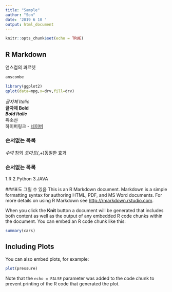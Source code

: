 ```yaml
---
title: "Sample"
author: "Son"
date: '2019 6 10 '
output: html_document
---
```


```r
knitr::opts_chunk$set(echo = TRUE)
```

## R Markdown
앤스컴의 콰르텟
```r
anscombe
```
```r
library(ggplot2)
qplot(data=mpg,x=drv,fill=drv)
```

*글자체 Italic*<br>
**글자체 Bold**<br>
***Bold Italic***<br>
~~취소선~~<br>
하이퍼링크 - [네이버]("http://www.naver.com")

### 순서없는 목록
*수박
*참외
*토마토(*,+)동일한 효과

### 순서없는 목록
1.R
2.Python
3.JAVA

###표도 그릴 수 있음
This is an R Markdown document. Markdown is a simple formatting syntax for authoring HTML, PDF, and MS Word documents. For more details on using R Markdown see <http://rmarkdown.rstudio.com>.

When you click the **Knit** button a document will be generated that includes both content as well as the output of any embedded R code chunks within the document. You can embed an R code chunk like this:

```r
summary(cars)
```

## Including Plots

You can also embed plots, for example:

```r
plot(pressure)
```

Note that the `echo = FALSE` parameter was added to the code chunk to prevent printing of the R code that generated the plot.
